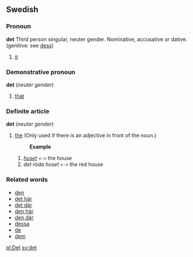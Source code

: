 ==Swedish==
===Pronoun===
'''det''' Third person singular, neuter gender. Nominative, accusative or dative. (genitive: see [[dess]])
# [[it]]

===Demonstrative pronoun===
'''det''' (''neuter gender'')
# [[that]]

===Definite article===
'''det''' (''neuter gender'')
# [[the]] (Only used if there is an adjective in front of the noun.)
#:'''Example'''
## ''[[huset]]'' <tt><-></tt> the house
## ''det röda huset'' <tt><-></tt> the red house


===Related words===
*[[den]]
*[[det här]]
*[[det där]]
*[[den här]]
*[[den där]]
*[[dessa]]
*[[de]]
*[[dem]]

[[pl:Det]]
[[sv:det]]